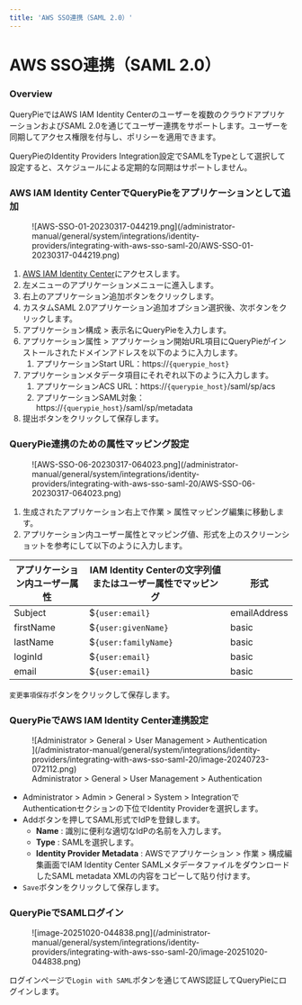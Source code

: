 ```yaml
---
title: 'AWS SSO連携（SAML 2.0）'
---
```



# AWS SSO連携（SAML 2.0）

### Overview

QueryPieではAWS IAM Identity Centerのユーザーを複数のクラウドアプリケーションおよびSAML 2.0を通じてユーザー連携をサポートします。ユーザーを同期してアクセス権限を付与し、ポリシーを適用できます。

<Callout type="important">
QueryPieのIdentity Providers Integration設定でSAMLをTypeとして選択して設定すると、スケジュールによる定期的な同期はサポートしません。
</Callout>

### AWS IAM Identity CenterでQueryPieをアプリケーションとして追加

<figure data-layout="center" data-align="center">
![AWS-SSO-01-20230317-044219.png](/administrator-manual/general/system/integrations/identity-providers/integrating-with-aws-sso-saml-20/AWS-SSO-01-20230317-044219.png)
</figure>

1. [AWS IAM Identity Center](https://ap-northeast-2.console.aws.amazon.com/singlesignon/applications/home)にアクセスします。
2. 左メニューのアプリケーションメニューに進入します。
3. 右上のアプリケーション追加ボタンをクリックします。
4. カスタムSAML 2.0アプリケーション追加オプション選択後、次ボタンをクリックします。
5. アプリケーション構成 &gt; 表示名にQueryPieを入力します。
6. アプリケーション属性 &gt; アプリケーション開始URL項目にQueryPieがインストールされたドメインアドレスを以下のように入力します。
    1. アプリケーションStart URL：https://`{querypie_host}`
7. アプリケーションメタデータ項目にそれぞれ以下のように入力します。 
    1. アプリケーションACS URL：https://`{querypie_host}`/saml/sp/acs
    2. アプリケーションSAML対象：https://`{querypie_host}`/saml/sp/metadata
8. 提出ボタンをクリックして保存します。


### QueryPie連携のための属性マッピング設定

<figure data-layout="center" data-align="center">
![AWS-SSO-06-20230317-064023.png](/administrator-manual/general/system/integrations/identity-providers/integrating-with-aws-sso-saml-20/AWS-SSO-06-20230317-064023.png)
</figure>

1. 生成されたアプリケーション右上で作業 &gt; 属性マッピング編集に移動します。
2. アプリケーション内ユーザー属性とマッピング値、形式を上のスクリーンショットを参考にして以下のように入力します。

|  **アプリケーション内ユーザー属性**  |  **IAM Identity Centerの文字列値またはユーザー属性でマッピング**  |  **形式**      |
| --------------------- | ------------------------------------------------ | ------------ |
| Subject               | $`{user:email}`                                  | emailAddress |
| firstName             | $`{user:givenName}`                              | basic        |
| lastName              | $`{user:familyName}`                             | basic        |
| loginId               | $`{user:email}`                                  | basic        |
| email                 | $`{user:email}`                                  | basic        |

`変更事項保存`ボタンをクリックして保存します。

### QueryPieでAWS IAM Identity Center連携設定

<figure data-layout="center" data-align="center">
![Administrator &gt; General &gt; User Management &gt; Authentication ](/administrator-manual/general/system/integrations/identity-providers/integrating-with-aws-sso-saml-20/image-20240723-072112.png)
<figcaption>
Administrator &gt; General &gt; User Management &gt; Authentication 
</figcaption>
</figure>

* Administrator &gt; Admin &gt; General &gt; System &gt; IntegrationでAuthenticationセクションの下位でIdentity Providerを選択します。
* Addボタンを押してSAML形式でIdPを登録します。
    *  **Name**  : 識別に便利な適切なIdPの名前を入力します。
    *  **Type** : SAMLを選択します。
    *  **Identity Provider Metadata**  : AWSでアプリケーション &gt; 作業 &gt; 構成編集画面でIAM Identity Center SAMLメタデータファイルをダウンロードしたSAML metadata XMLの内容をコピーして貼り付けます。
* `Save`ボタンをクリックして保存します。

### QueryPieでSAMLログイン

<figure data-layout="center" data-align="center">
![image-20251020-044838.png](/administrator-manual/general/system/integrations/identity-providers/integrating-with-aws-sso-saml-20/image-20251020-044838.png)
</figure>

ログインページで`Login with SAML`ボタンを通じてAWS認証してQueryPieにログインします。


